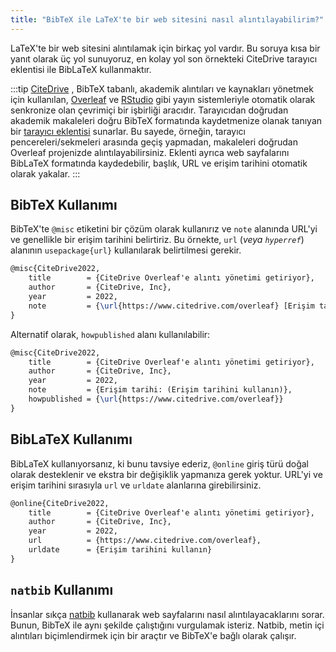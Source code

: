 ```yaml
---
title: "BibTeX ile LaTeX'te bir web sitesini nasıl alıntılayabilirim?"
---
```


LaTeX'te bir web sitesini alıntılamak için birkaç yol vardır. Bu soruya kısa bir yanıt olarak üç yol sunuyoruz, en kolay yol son örnekteki CiteDrive tarayıcı eklentisi ile BibLaTeX kullanmaktır.

<CiteDrive />

:::tip
[CiteDrive](https://www.citedrive.com/) , BibTeX tabanlı, akademik alıntıları ve kaynakları yönetmek için kullanılan, [Overleaf](https://www.overleaf.com/blog/citedrive-easy-reference-management-for-overleaf) ve [RStudio](https://citedrive.medium.com/bibliography-management-in-r-markdown-with-citedrive-and-rstudio-2585699dd619) gibi yayın sistemleriyle otomatik olarak senkronize olan çevrimiçi bir işbirliği aracıdır. Tarayıcıdan doğrudan akademik makaleleri doğru BibTeX formatında kaydetmenize olanak tanıyan bir [tarayıcı eklentisi](https://citedrive.medium.com/the-citedrive-companion-for-overleaf-and-rstudio-d8022adb9370) sunarlar. Bu sayede, örneğin, tarayıcı pencereleri/sekmeleri arasında geçiş yapmadan, makaleleri doğrudan Overleaf projenizde alıntılayabilirsiniz. Eklenti ayrıca web sayfalarını BibLaTeX formatında kaydedebilir, başlık, URL ve erişim tarihini otomatik olarak yakalar.
:::

## BibTeX Kullanımı

BibTeX'te `@misc` etiketini bir çözüm olarak kullanırız ve `note` alanında URL'yi ve genellikle bir erişim tarihini belirtiriz. Bu örnekte, `url` (*veya `hyperref`*) alanının `usepackage{url}` kullanılarak belirtilmesi gerekir.

```latex
@misc{CiteDrive2022,
	title        = {CiteDrive Overleaf'e alıntı yönetimi getiriyor},
	author       = {CiteDrive, Inc},
	year         = 2022,
	note         = {\url{https://www.citedrive.com/overleaf} [Erişim tarihi: (Erişim tarihini kullanın)]}
}
```

Alternatif olarak, `howpublished` alanı kullanılabilir:

```latex
@misc{CiteDrive2022,
	title        = {CiteDrive Overleaf'e alıntı yönetimi getiriyor},
	author       = {CiteDrive, Inc},
	year         = 2022,
	note         = {Erişim tarihi: (Erişim tarihini kullanın)},
	howpublished = {\url{https://www.citedrive.com/overleaf}}
}
```

## BibLaTeX Kullanımı

BibLaTeX kullanıyorsanız, ki bunu tavsiye ederiz, `@online` giriş türü doğal olarak desteklenir ve ekstra bir değişiklik yapmanıza gerek yoktur. URL'yi ve erişim tarihini sırasıyla `url` ve `urldate` alanlarına girebilirsiniz.

```latex
@online{CiteDrive2022,
	title        = {CiteDrive Overleaf'e alıntı yönetimi getiriyor},
	author       = {CiteDrive, Inc},
	year         = 2022,
	url          = {https://www.citedrive.com/overleaf},
	urldate      = {Erişim tarihini kullanın}
}
```

## `natbib` Kullanımı

İnsanlar sıkça [natbib](/natbib) kullanarak web sayfalarını nasıl alıntılayacaklarını sorar. Bunun, BibTeX ile aynı şekilde çalıştığını vurgulamak isteriz. Natbib, metin içi alıntıları biçimlendirmek için bir araçtır ve BibTeX'e bağlı olarak çalışır.